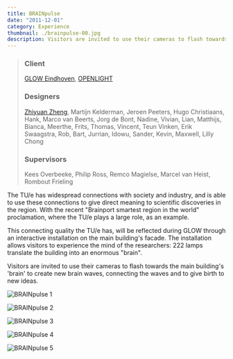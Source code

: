 ```yaml
---
title: BRAINpulse
date: "2011-12-01"
category: Experience
thumbnail: ./brainpulse-00.jpg
description: Visitors are invited to use their cameras to flash towards the main building's 'brain' to create new brain waves, connecting the waves and to give birth to new ideas.
---
```



> ### Client
> [GLOW Eindhoven](https://www.gloweindhoven.nl/), [OPENLIGHT](http://rombout.design/openlight/www.openlight.nl/index.html)
> ### Designers
> [Zhiyuan Zheng](/), Martijn Kelderman, Jeroen Peeters, Hugo Christiaans, Hank, Marco van Beerts, Jorg de Bont, Nadine, Vivian, Lian, Matthijs, Bianca, Meerthe, Frits, Thomas, Vincent, Teun Vinken, Erik Swaagstra, Rob, Bart, Jurrian, Idowu, Sander, Kevin, Maxwell, Lilly Chong
> ### Supervisors
> Kees Overbeeke, Philip Ross, Remco Magielse, Marcel van Heist, Rombout Frieling

<EmbedVideo
  width="wide"
  host="vimeo"
  source="32866239"
  title=""
/>

The TU/e has widespread connections with society and industry, and is able to use these connections to give direct meaning to scientific discoveries in the region. With the recent "Brainport smartest region in the world" proclamation, where the TU/e plays a large role, as an example.

This connecting quality the TU/e has, will be reflected during GLOW through an interactive installation on the main building's facade. The installation allows visitors to experience the mind of the researchers: 222 lamps translate the building into an enormous "brain".

Visitors are invited to use their cameras to flash towards the main building's 'brain' to create new brain waves, connecting the waves and to give birth to new ideas.

<EmbedImage width="wide">

![BRAINpulse 1](./brainpulse-01.jpg)

</EmbedImage>

<EmbedImage width="wide">

![BRAINpulse 2](./brainpulse-02.jpg)

</EmbedImage>

<EmbedImage width="wide">

![BRAINpulse 3](./brainpulse-03.jpg)

</EmbedImage>

<EmbedImage width="wide">

![BRAINpulse 4](./brainpulse-04.jpg)

</EmbedImage>

<EmbedImage width="wide">

![BRAINpulse 5](./brainpulse-05.jpg)

</EmbedImage>